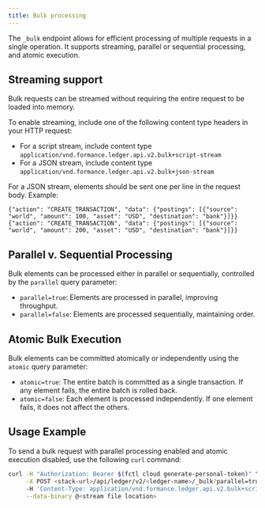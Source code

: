```yaml
---
title: Bulk processing
---
```


The `_bulk` endpoint allows for efficient processing of multiple requests in a single operation. It supports streaming, parallel or sequential processing, and atomic execution.

## Streaming support

Bulk requests can be streamed without requiring the entire request to be loaded into memory.

To enable streaming, include one of the following content type headers in your HTTP request:

- For a script stream, include content type `application/vnd.formance.ledger.api.v2.bulk+script-stream`
- For a JSON stream, include content type `application/vnd.formance.ledger.api.v2.bulk+json-stream`

For a JSON stream, elements should be sent one per line in the request body. Example:

```
{"action": "CREATE_TRANSACTION", "data": {"postings": [{"source": "world", "amount": 100, "asset": "USD", "destination": "bank"}]}}
{"action": "CREATE_TRANSACTION", "data": {"postings": [{"source": "world", "amount": 200, "asset": "USD", "destination": "bank"}]}}
```

## Parallel v. Sequential Processing

Bulk elements can be processed either in parallel or sequentially, controlled by the `parallel` query parameter:

- `parallel=true`: Elements are processed in parallel, improving throughput.
- `parallel=false`: Elements are processed sequentially, maintaining order.

## Atomic Bulk Execution

Bulk elements can be committed atomically or independently using the `atomic` query parameter:

- `atomic=true`: The entire batch is committed as a single transaction. If any element fails, the entire batch is rolled back.
- `atomic=false`: Each element is processed independently. If one element fails, it does not affect the others.

## Usage Example

To send a bulk request with parallel processing enabled and atomic execution disabled, use the following `curl` command:

```sh
curl -H "Authorization: Bearer $(fctl cloud generate-personal-token)" \
     -X POST <stack-url>/api/ledger/v2/<ledger-name>/_bulk?parallel=true&atomic=false \
     -H 'Content-Type: application/vnd.formance.ledger.api.v2.bulk+script-stream' \
     --data-binary @<stream file location>


